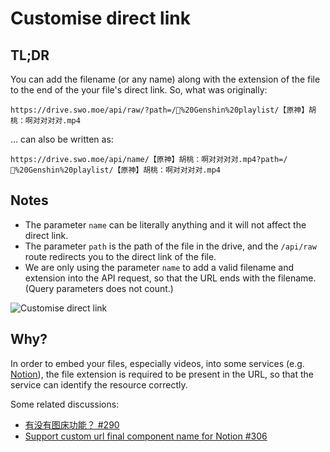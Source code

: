# Customise direct link

## TL;DR

You can add the filename (or any name) along with the extension of the file to the end of the your file's direct link. So, what was originally:

```
https://drive.swo.moe/api/raw/?path=/🎻%20Genshin%20playlist/【原神】胡桃：啊对对对对.mp4
```

... can also be written as:

```
https://drive.swo.moe/api/name/【原神】胡桃：啊对对对对.mp4?path=/🎻%20Genshin%20playlist/【原神】胡桃：啊对对对对.mp4
```

## Notes

- The parameter `name` can be literally anything and it will not affect the direct link.
- The parameter `path` is the path of the file in the drive, and the `/api/raw` route redirects you to the direct link of the file.
- We are only using the parameter `name` to add a valid filename and extension into the API request, so that the URL ends with the filename. (Query parameters does not count.)

![Customise direct link](../_images/features/customise-direct-link.png)

## Why?

In order to embed your files, especially videos, into some services (e.g. [Notion](https://notion.so)), the file extension is required to be present in the URL, so that the service can identify the resource correctly.

Some related discussions:

- [有没有图床功能？ #290](https://github.com/spencerwooo/onedrive-vercel-index/discussions/290)
- [Support custom url final component name for Notion #306](https://github.com/spencerwooo/onedrive-vercel-index/pull/306)
